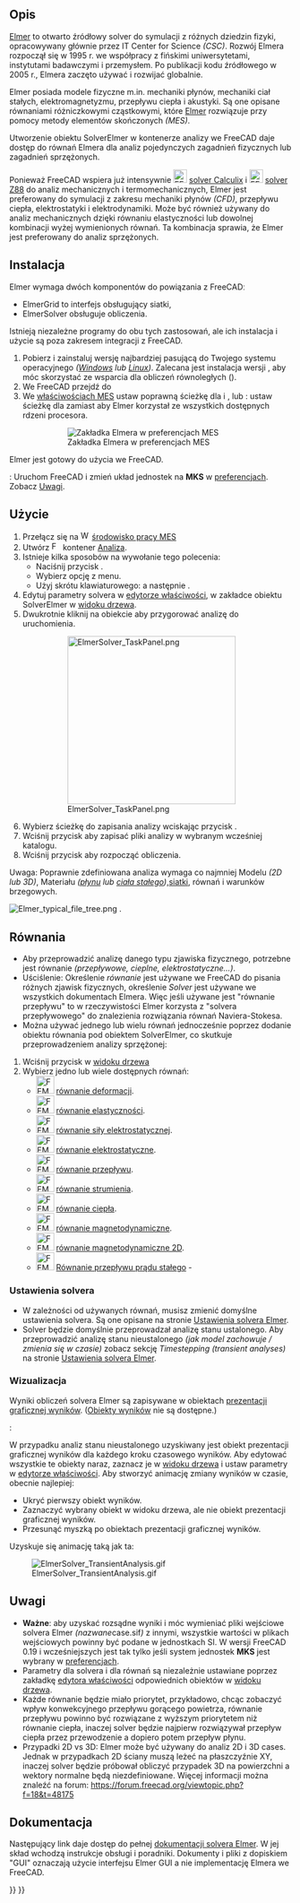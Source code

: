 <languages/>

{{Docnav
|[[FEM_SolverCalculixCcxtools/pl|Solver CalculiX]]
|[[FEM_SolverMystran/pl|Solver Mystran]]
|[[FEM_Workbench/pl|środowisko pracy MES]]
|IconL=FEM_SolverCalculixCcxtools.svg
|IconR=FEM_SolverMystran.svg
|IconC=Workbench_FEM.svg
}}

{{GuiCommand/pl
|Name=FEM SolverElmer
|Name/pl=MES: Solver Elmer
|MenuLocation=Solver → Solver Elmer
|Workbenches=[[FEM_Workbench/pl|MES]]
|Shortcut={{KEY|S}} {{KEY|E}}
|SeeAlso=[[FEM_SolverElmer_SolverSettings/pl|Konfiguracja solvera Elmer]], [[FEM_SolverCalculixCcxtools/pl|Narzędzia CalculiX]], [[FEM_SolverZ88/pl|Solver Z88]], [[FEM_tutorial/pl|Poradnik MES]]
}}

<span id="Description"></span>
==Opis==

[https://www.elmerfem.org Elmer] to otwarto źródłowy solver do symulacji z różnych dziedzin fizyki, opracowywany głównie przez IT Center for Science ''(CSC)''. Rozwój Elmera rozpoczął się w 1995 r. we współpracy z fińskimi uniwersytetami, instytutami badawczymi i przemysłem. Po publikacji kodu źródłowego w 2005 r., Elmera zaczęto używać i rozwijać globalnie.

Elmer posiada modele fizyczne m.in. mechaniki płynów, mechaniki ciał stałych, elektromagnetyzmu, przepływu ciepła i akustyki. Są one opisane równaniami różniczkowymi cząstkowymi, które [https://www.csc.fi/web/elmer Elmer] rozwiązuje przy pomocy metody elementów skończonych ''(MES)''.

Utworzenie obiektu SolverElmer w kontenerze analizy we FreeCAD daje dostęp do równań Elmera dla analiz pojedynczych zagadnień fizycznych lub zagadnień sprzężonych.

Ponieważ FreeCAD wspiera już intensywnie [[Image:FEM_SolverCalculiX.svg|24px|link=FEM_SolverCalculixCcxtools/pl]] [[FEM_SolverCalculixCcxtools/pl|solver Calculix]] i [[Image:FEM_SolverZ88.svg|24px|link=FEM_SolverZ88/pl]] [[FEM_SolverZ88/pl|solver Z88]] do analiz mechanicznych i termomechanicznych, Elmer jest preferowany do symulacji z zakresu mechaniki płynów ''(CFD)'', przepływu ciepła, elektrostatyki i elektrodynamiki. Może być również używany do analiz mechanicznych dzięki równaniu elastyczności lub dowolnej kombinacji wyżej wymienionych równań. Ta kombinacja sprawia, że Elmer jest preferowany do analiz sprzężonych.

<span id="Installation"></span>
==Instalacja==

Elmer wymaga dwóch komponentów do powiązania z FreeCADː
* ElmerGrid to interfejs obsługujący siatki,
* ElmerSolver obsługuje obliczenia.
Istnieją niezależne programy do obu tych zastosowań, ale ich instalacja i użycie są poza zakresem integracji z FreeCAD.

# Pobierz i zainstaluj wersję najbardziej pasującą do Twojego systemu operacyjnego ''([https://www.nic.funet.fi/pub/sci/physics/elmer/bin/windows/ Windows] lub [https://www.nic.funet.fi/pub/sci/physics/elmer/bin/linux/Readme1st.txt Linux])''. Zalecana jest instalacja wersji {{incode|mpi}}, aby móc skorzystać ze wsparcia dla obliczeń równoległych ({{Version/pl|0.21}}).
# We FreeCAD przejdź do {{MenuCommand|Edycja → Preferencje ... → MES → Elmer}}
# We [[FEM_Preferences/pl#Elmer|właściwościach MES]] ustaw poprawną ścieżkę dla {{incode|ElmerGrid}} i {{incode|ElmerSolver}}, lub {{VersionPlus/pl|0.21}}: ustaw ścieżkę dla {{incode|ElmerSolver_mpi}} zamiast {{incode|ElmerSolver}} aby Elmer korzystał ze wszystkich dostępnych rdzeni procesora.
#: [[Image:Preferences-ElmerPath.png|Zakładka Elmera w preferencjach MES]]
#: {{Caption|Menu dialogowe Elmera pokazujące pola do zlokalizowania ważnych plików wykonywalnych Elmera dla systemu Windows}}

Elmer jest gotowy do użycia we FreeCAD.

{{VersionMinus/pl|0.19}}: Uruchom FreeCAD i zmień układ jednostek na '''MKS''' w [[Preferences_Editor/pl#Ogólne_2|preferencjach]]. Zobacz [[#Uwagi|Uwagi]].

<span id="Usage"></span>
==Użycie==

# Przełącz się na [[Image:Workbench_FEM.svg|16px]] [[FEM_Workbench/pl|środowisko pracy MES]]
# Utwórz [[Image:FEM_Analysis.svg|16px]] kontener [[FEM_Analysis/pl|Analiza]].
# Istnieje kilka sposobów na wywołanie tego polecenia:
#* Naciśnij przycisk {{Button|[[Image:FEM_SolverElmer.svg|16px]] [[FEM_SolverElmer/pl|Solver Elmer]]}}.
#* Wybierz opcję {{MenuCommand|Rozwiąż → [[Image:FEM_SolverElmer.svg|16px]] Solver Elmer}} z menu.
#* Użyj skrótu klawiaturowego: {{KEY|S}} a następnie {{KEY|E}}.
# Edytuj parametry solvera w [[Property_editor/pl|edytorze właściwości]], w zakładce {{Button|Dane}} obiektu SolverElmer w [[Tree_view/pl|widoku drzewa]].
# Dwukrotnie kliknij na obiekcie {{KEY|[[Image:FEM_SolverElmer.svg|16px]] SolverElmer}} aby przygorować analizę do uruchomienia.
#: [[Image:ElmerSolver TaskPanel.png|300px]]
#: {{Caption|Okno dialogowe do uruchomienia analizy przy pomocy solvera Elmer.}}
# Wybierz ścieżkę do zapisania analizy wciskając przycisk {{Button|...}}.
# Wciśnij przycisk {{Button|Zapisz}} aby zapisać pliki analizy w wybranym wcześniej katalogu.
# Wciśnij przycisk {{Button|Uruchom}} aby rozpocząć obliczenia.

Uwaga: Poprawnie zdefiniowana analiza wymaga co najmniej Modelu ''(2D lub 3D)'', Materiału ''([[FEM_MaterialFluid/pl|płynu]] lub [[FEM_MaterialSolid/pl|ciała stałego]])'',[[FEM_MeshGmshFromShape|siatki]], równań i  warunków brzegowych.

[[Image:Elmer_typical_file_tree.png]]
{{Caption|Przykład [[Tree_view/pl|widoku drzewa]] po aktywacji solvera Elmer}}.

<span id="Equations"></span>
==Równania==

* Aby przeprowadzić analizę danego typu zjawiska fizycznego, potrzebne jest równanie ''(przepływowe, cieplne, elektrostatyczne...)''.
* Uściślenie: Określenie ''równanie'' jest używane we FreeCAD do pisania różnych zjawisk fizycznych, określenie ''Solver'' jest używane we wszystkich dokumentach Elmera. Więc jeśli używane jest "równanie przepływu" to w rzeczywistości Elmer korzysta z "solvera przepływowego" do znalezienia rozwiązania równań Naviera-Stokesa.
* Można używać jednego lub wielu równań jednocześnie poprzez dodanie obiektu równania pod obiektem SolverElmer, co skutkuje przeprowadzeniem analizy sprzężonej:

# Wciśnij przycisk {{KEY|[[Image:FEM_SolverElmer.svg|22px]] SolverElmer}} w [[Tree_view/pl|widoku drzewa]]
# Wybierz jedno lub wiele dostępnych równań:
#* [[Image:FEM_EquationDeformation.svg|32px]] [[FEM_EquationDeformation/pl|równanie deformacji]].
#* [[Image:FEM_EquationElasticity.svg|32px]] [[FEM_EquationElasticity/pl|równanie elastyczności]].
#* [[Image:FEM_EquationElectricforce.svg|32px]] [[FEM_EquationElectricforce/pl|równanie siły elektrostatycznej]].
#* [[Image:FEM_EquationElectrostatic.svg|32px]] [[FEM_EquationElectrostatic/pl|równanie elektrostatyczne]].
#* [[Image:FEM_EquationFlow.svg|32px]] [[FEM_EquationFlow/pl|równanie przepływu]].
#* [[Image:FEM_EquationFlux.svg|32px]] [[FEM_EquationFlux/pl|równanie strumienia]].
#* [[Image:FEM_EquationHeat.svg|32px]] [[FEM_EquationHeat/pl|równanie ciepła]].
#* [[Image:FEM_EquationMagnetodynamic.svg|32px]] [[FEM_EquationMagnetodynamic/pl|równanie magnetodynamiczne]].
#* [[Image:FEM_EquationMagnetodynamic2D.svg|32px]] [[FEM_EquationMagnetodynamic2D/pl|równanie magnetodynamiczne 2D]].
#* [[Image:FEM_EquationStaticCurrent.svg|32px]] [[FEM_EquationStaticCurrent/pl|Równanie przepływu prądu stałego]] - {{Version/pl|1.1}}

<span id="Solver_Settings"></span>
===Ustawienia solvera===

* W zależności od używanych równań, musisz zmienić domyślne ustawienia solvera. Są one opisane na stronie [[FEM_SolverElmer_SolverSettings/pl|Ustawienia solvera Elmer]].
* Solver będzie domyślnie przeprowadzał analizę stanu ustalonego. Aby przeprowadzić analizę stanu nieustalonego ''(jak model zachowuje / zmienia się w czasie)'' zobacz sekcję ''Timestepping (transient analyses)'' na stronie [[FEM_SolverElmer_SolverSettings/pl#Timestepping_(transient_analyses)|Ustawienia solvera Elmer]].

<span id="Visualization"></span>
===Wizualizacja===

Wyniki obliczeń solvera Elmer są zapisywane w obiektach [[FEM_PostPipelineFromResult/pl|prezentacji graficznej wyników]]. ([[FEM_ResultShow/pl|Obiekty wyników]] nie są dostępne.)

{{Version/pl|0.21}}:

W przypadku analiz stanu nieustalonego uzyskiwany jest obiekt prezentacji graficznej wyników dla każdego kroku czasowego wyników. Aby edytować wszystkie te obiekty naraz, zaznacz je w [[Tree_view/pl|widoku drzewa]] i ustaw parametry w [[Property_editor/pl|edytorze właściwości]].
Aby stworzyć animację zmiany wyników w czasie, obecnie najlepiej:
* Ukryć pierwszy obiekt wyników.
* Zaznaczyć wybrany obiekt w widoku drzewa, ale nie obiekt prezentacji graficznej wyników.
* Przesunąć myszką po obiektach prezentacji graficznej wyników.

Uzyskuje się animację taką jak ta:

[[Image:ElmerSolver_TransientAnalysis.gif]]

<span id="Notes"></span>
==Uwagi==

* '''Ważne''': aby uzyskać rozsądne wyniki i móc wymieniać pliki wejściowe solvera Elmer ''(nazwane ''case.sif'')'' z innymi, wszystkie wartości w plikach wejściowych powinny być podane w jednostkach SI. W wersji FreeCAD 0.19 i wcześniejszych jest tak tylko jeśli system jednostek '''MKS''' jest wybrany w [[Preferences_Editor/pl#Ogólne_2|preferencjach]].
* Parametry dla solvera i dla równań są niezależnie ustawiane poprzez zakładkę {{KEY|Dane}} [[Property_editor/pl|edytora właściwości]] odpowiednich obiektów w [[Tree_view/pl|widoku drzewa]].
* Każde równanie będzie miało priorytet, przykładowo, chcąc zobaczyć wpływ konwekcyjnego przepływu gorącego powietrza, równanie przepływu powinno być rozwiązane z wyższym priorytetem niż równanie ciepła, inaczej solver będzie najpierw rozwiązywał przepływ ciepła przez przewodzenie a dopiero potem przepływ płynu.
* Przypadki 2D vs 3D: Elmer może być używany do analiz 2D i 3D cases. Jednak w przypadkach 2D ściany muszą leżeć na płaszczyźnie XY, inaczej solver będzie próbował obliczyć przypadek 3D na powierzchni a wektory normalne będą niezdefiniowane. Więcej informacji można znaleźć na forum: https://forum.freecad.org/viewtopic.php?f=18&t=48175

<span id="Documentation"></span>
==Dokumentacja==

Następujący link daje dostęp do pełnej [https://www.nic.funet.fi/pub/sci/physics/elmer/doc/ dokumentacji solvera Elmer]. W jej skład wchodzą instrukcje obsługi i poradniki. Dokumenty i pliki z dopiskiem "GUI" oznaczają użycie interfejsu Elmer GUI a nie implementację Elmera we FreeCAD.


{{Docnav
|[[FEM_SolverCalculixCcxtools/pl|Solver CalculiX]]
|[[FEM_SolverMystran/pl|Solver Mystran]]
|[[FEM_Workbench/pl|środowisko pracy MES]]
|IconL=FEM_SolverCalculixCcxtools.svg
|IconR=FEM_SolverMystran.svg
|IconC=Workbench_FEM.svg
}}

{{FEM_Tools_navi{{#translation:}}}}
{{Userdocnavi{{#translation:}}}}